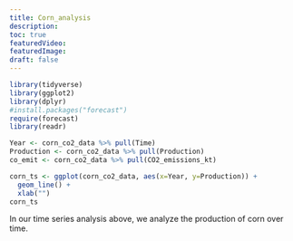 ```yaml
---
title: Corn_analysis
description:
toc: true
featuredVideo:
featuredImage:
draft: false
---
```


```r
library(tidyverse)
library(ggplot2)
library(dplyr)
#install.packages("forecast")
require(forecast)
library(readr)
```


```r

Year <- corn_co2_data %>% pull(Time)
Production <- corn_co2_data %>% pull(Production)
co_emit <- corn_co2_data %>% pull(CO2_emissions_kt)

corn_ts <- ggplot(corn_co2_data, aes(x=Year, y=Production)) +
  geom_line() + 
  xlab("")
corn_ts

```
In our time series analysis above, we analyze the production of corn over time.
